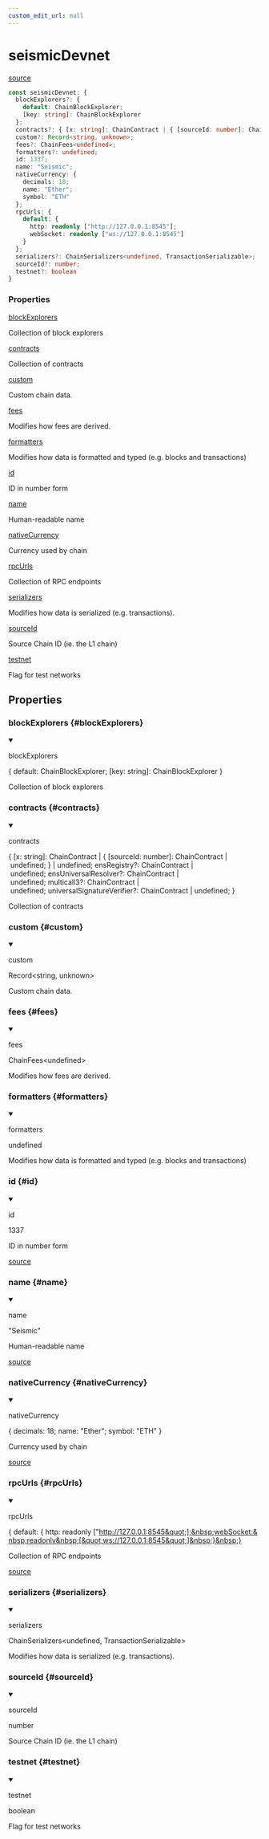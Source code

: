 ```yaml
---
custom_edit_url: null
---
```


# seismicDevnet
<div className="doc-side">
<div className="doc-main-source">

[source](https://github.com/SeismicSystems/seismic-client/blob/d15de72/packages/seismic-viem/src/chain.ts#L56)

</div>
</div>

```ts
const seismicDevnet: {
  blockExplorers?: {
    default: ChainBlockExplorer;
    [key: string]: ChainBlockExplorer
  };
  contracts?: { [x: string]: ChainContract | { [sourceId: number]: ChainContract | undefined; } | undefined; ensRegistry?: ChainContract | undefined; ensUniversalResolver?: ChainContract | undefined; multicall3?: ChainContract | undefined; universalSignatureVerifier?: ChainContract | undefined; };
  custom?: Record<string, unknown>;
  fees?: ChainFees<undefined>;
  formatters?: undefined;
  id: 1337;
  name: "Seismic";
  nativeCurrency: {
    decimals: 18;
    name: "Ether";
    symbol: "ETH"
  };
  rpcUrls: {
    default: {
      http: readonly ["http://127.0.0.1:8545"];
      webSocket: readonly ["ws://127.0.0.1:8545"]
    }
  };
  serializers?: ChainSerializers<undefined, TransactionSerializable>;
  sourceId?: number;
  testnet?: boolean
}
```

<div className="doc-summary doc-properties">
<h3 className="doc-summary-title">Properties</h3>
<div className="doc-summary-item">
<div className="doc-summary-name"><a href="#blockExplorers">blockExplorers</a></div>
<div className="doc-summary-desc">

Collection of block explorers

</div>
</div>
<div className="doc-summary-item">
<div className="doc-summary-name"><a href="#contracts">contracts</a></div>
<div className="doc-summary-desc">

Collection of contracts

</div>
</div>
<div className="doc-summary-item">
<div className="doc-summary-name"><a href="#custom">custom</a></div>
<div className="doc-summary-desc">

Custom chain data.

</div>
</div>
<div className="doc-summary-item">
<div className="doc-summary-name"><a href="#fees">fees</a></div>
<div className="doc-summary-desc">

Modifies how fees are derived.

</div>
</div>
<div className="doc-summary-item">
<div className="doc-summary-name"><a href="#formatters">formatters</a></div>
<div className="doc-summary-desc">

Modifies how data is formatted and typed (e.g. blocks and transactions)

</div>
</div>
<div className="doc-summary-item">
<div className="doc-summary-name"><a href="#id">id</a></div>
<div className="doc-summary-desc">

ID in number form

</div>
</div>
<div className="doc-summary-item">
<div className="doc-summary-name"><a href="#name">name</a></div>
<div className="doc-summary-desc">

Human-readable name

</div>
</div>
<div className="doc-summary-item">
<div className="doc-summary-name"><a href="#nativeCurrency">nativeCurrency</a></div>
<div className="doc-summary-desc">

Currency used by chain

</div>
</div>
<div className="doc-summary-item">
<div className="doc-summary-name"><a href="#rpcUrls">rpcUrls</a></div>
<div className="doc-summary-desc">

Collection of RPC endpoints

</div>
</div>
<div className="doc-summary-item">
<div className="doc-summary-name"><a href="#serializers">serializers</a></div>
<div className="doc-summary-desc">

Modifies how data is serialized (e.g. transactions).

</div>
</div>
<div className="doc-summary-item">
<div className="doc-summary-name"><a href="#sourceId">sourceId</a></div>
<div className="doc-summary-desc">

Source Chain ID (ie. the L1 chain)

</div>
</div>
<div className="doc-summary-item">
<div className="doc-summary-name"><a href="#testnet">testnet</a></div>
<div className="doc-summary-desc">

Flag for test networks

</div>
</div>
</div>

## Properties

<div className="doc-header-hidden">

### blockExplorers {#blockExplorers}

</div>

<div className="doc-entry">

<details open className="doc-property">

<summary className="doc-member">

<span className="doc-name">blockExplorers</span>

<span className="doc-type">

{&nbsp;default:&nbsp;ChainBlockExplorer;&nbsp;[key:&nbsp;string]:&nbsp;ChainBlockExplorer&nbsp;}

</span>

</summary>

<div className="doc-desc">

Collection of block explorers

</div>

</details>

</div>

<div className="doc-header-hidden">

### contracts {#contracts}

</div>

<div className="doc-entry">

<details open className="doc-property">

<summary className="doc-member">

<span className="doc-name">contracts</span>

<span className="doc-type">

{&nbsp;[x:&nbsp;string]:&nbsp;ChainContract&nbsp;|&nbsp;{&nbsp;[sourceId:&nbsp;number]:&nbsp;ChainContract&nbsp;|&nbsp;undefined;&nbsp;}&nbsp;|&nbsp;undefined;&nbsp;ensRegistry?:&nbsp;ChainContract&nbsp;|&nbsp;undefined;&nbsp;ensUniversalResolver?:&nbsp;ChainContract&nbsp;|&nbsp;undefined;&nbsp;multicall3?:&nbsp;ChainContract&nbsp;|&nbsp;undefined;&nbsp;universalSignatureVerifier?:&nbsp;ChainContract&nbsp;|&nbsp;undefined;&nbsp;}

</span>

</summary>

<div className="doc-desc">

Collection of contracts

</div>

</details>

</div>

<div className="doc-header-hidden">

### custom {#custom}

</div>

<div className="doc-entry">

<details open className="doc-property">

<summary className="doc-member">

<span className="doc-name">custom</span>

<span className="doc-type">

Record&lt;string,&nbsp;unknown&gt;

</span>

</summary>

<div className="doc-desc">

Custom chain data.

</div>

</details>

</div>

<div className="doc-header-hidden">

### fees {#fees}

</div>

<div className="doc-entry">

<details open className="doc-property">

<summary className="doc-member">

<span className="doc-name">fees</span>

<span className="doc-type">

ChainFees&lt;undefined&gt;

</span>

</summary>

<div className="doc-desc">

Modifies how fees are derived.

</div>

</details>

</div>

<div className="doc-header-hidden">

### formatters {#formatters}

</div>

<div className="doc-entry">

<details open className="doc-property">

<summary className="doc-member">

<span className="doc-name">formatters</span>

<span className="doc-type">

undefined

</span>

</summary>

<div className="doc-desc">

Modifies how data is formatted and typed (e.g. blocks and transactions)

</div>

</details>

</div>

<div className="doc-header-hidden">

### id {#id}

</div>

<div className="doc-entry">

<details open className="doc-property">

<summary className="doc-member">

<span className="doc-name">id</span>

<span className="doc-type">

1337

</span>

</summary>

<div className="doc-desc">

ID in number form

</div>

</details>

<div className="doc-source">

[source](https://github.com/SeismicSystems/seismic-client/blob/d15de72/packages/seismic-viem/src/chain.ts#L58)

</div>

</div>

<div className="doc-header-hidden">

### name {#name}

</div>

<div className="doc-entry">

<details open className="doc-property">

<summary className="doc-member">

<span className="doc-name">name</span>

<span className="doc-type">

&quot;Seismic&quot;

</span>

</summary>

<div className="doc-desc">

Human-readable name

</div>

</details>

<div className="doc-source">

[source](https://github.com/SeismicSystems/seismic-client/blob/d15de72/packages/seismic-viem/src/chain.ts#L59)

</div>

</div>

<div className="doc-header-hidden">

### nativeCurrency {#nativeCurrency}

</div>

<div className="doc-entry">

<details open className="doc-property">

<summary className="doc-member">

<span className="doc-name">nativeCurrency</span>

<span className="doc-type">

{&nbsp;decimals:&nbsp;18;&nbsp;name:&nbsp;&quot;Ether&quot;;&nbsp;symbol:&nbsp;&quot;ETH&quot;&nbsp;}

</span>

</summary>

<div className="doc-desc">

Currency used by chain

</div>

</details>

<div className="doc-source">

[source](https://github.com/SeismicSystems/seismic-client/blob/d15de72/packages/seismic-viem/src/chain.ts#L60)

</div>

</div>

<div className="doc-header-hidden">

### rpcUrls {#rpcUrls}

</div>

<div className="doc-entry">

<details open className="doc-property">

<summary className="doc-member">

<span className="doc-name">rpcUrls</span>

<span className="doc-type">

{&nbsp;default:&nbsp;{&nbsp;http:&nbsp;readonly&nbsp;[&quot;http://127.0.0.1:8545&quot;];&nbsp;webSocket:&nbsp;readonly&nbsp;[&quot;ws://127.0.0.1:8545&quot;]&nbsp;}&nbsp;}

</span>

</summary>

<div className="doc-desc">

Collection of RPC endpoints

</div>

</details>

<div className="doc-source">

[source](https://github.com/SeismicSystems/seismic-client/blob/d15de72/packages/seismic-viem/src/chain.ts#L65)

</div>

</div>

<div className="doc-header-hidden">

### serializers {#serializers}

</div>

<div className="doc-entry">

<details open className="doc-property">

<summary className="doc-member">

<span className="doc-name">serializers</span>

<span className="doc-type">

ChainSerializers&lt;undefined,&nbsp;TransactionSerializable&gt;

</span>

</summary>

<div className="doc-desc">

Modifies how data is serialized (e.g. transactions).

</div>

</details>

</div>

<div className="doc-header-hidden">

### sourceId {#sourceId}

</div>

<div className="doc-entry">

<details open className="doc-property">

<summary className="doc-member">

<span className="doc-name">sourceId</span>

<span className="doc-type">

number

</span>

</summary>

<div className="doc-desc">

Source Chain ID (ie. the L1 chain)

</div>

</details>

</div>

<div className="doc-header-hidden">

### testnet {#testnet}

</div>

<div className="doc-entry">

<details open className="doc-property">

<summary className="doc-member">

<span className="doc-name">testnet</span>

<span className="doc-type">

boolean

</span>

</summary>

<div className="doc-desc">

Flag for test networks

</div>

</details>

</div>